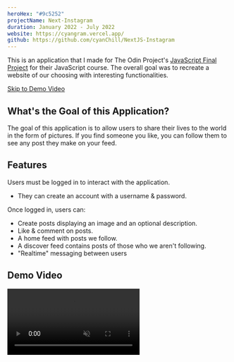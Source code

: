 ```yaml
---
heroHex: "#9c5252"
projectName: Next-Instagram
duration: January 2022 - July 2022
website: https://cyangram.vercel.app/
github: https://github.com/cyanChill/NextJS-Instagram
---
```


This is an application that I made for The Odin Project's [JavaScript Final Project](https://www.theodinproject.com/lessons/node-path-javascript-javascript-final-project) for their JavaScript course. The overall goal was to recreate a website of our choosing with interesting functionalities.

<a href="#demo-video">Skip to Demo Video</a>

## What's the Goal of this Application?

The goal of this application is to allow users to share their lives to the world in the form of pictures. If you find someone you like, you can follow them to see any post they make on your feed.

## Features

Users must be logged in to interact with the application.

- They can create an account with a username & password.

Once logged in, users can:

- Create posts displaying an image and an optional description.
- Like & comment on posts.
- A home feed with posts we follow.
- A discover feed contains posts of those who we aren't following.
- "Realtime" messaging between users

## Demo Video

<video src="/projects/next-instagram/demo.mp4" controls muted />

## Building the Application

### Setup

For this application, I decided to try something new and create a full-stack application using Next.js and its API route feature (this is built using Next.js 12 which only has the **Pages Router**, unlike Next.js 13 which has that along with the **App Router**). Its API routes are entirely different compared to what would be found in a traditional back end using Express due to it being **serverless**. By default, our API routes are only accessible to the site that it's built with, so we don't need to worry about external domains using our API.

In addition to using Next.js to create a big project for the first time, I decided to also use MongoDB to store the textual data in my application along with Firebase to store the images.

### Challenge 1: Setting Up the Database

This is one of the earlier challenges faced since there's no clear "initializer" file for the "back end" in this application as we're using a serverless environment. To work around this, we can create a cached global instance of the database. So, when we access it in any of the API routes for the first time, it'll see if there's a cached instance of the database connection. If it doesn't exist, it'll create a database connection, otherwise, it'll use the cached instance.

> Reference to this can be found in one of Next.js' [examples on GitHub](https://github.com/vercel/next.js/blob/canary/examples/with-mongodb-mongoose/lib/dbConnect.js)

> An alternative approach is to use Next.js' middleware, but it was a bit confusing at the time, so I went with this approach.

### Challenge 2: Authentication

One of the hardest parts of any application is how we decide on handling authentication and if we're trying a method, whether it's something new or familiar. The "signup" route follows the typical approach that I'm familiar with. The "new" portion is the "login" route using **Next-Auth** (now **Auth.js**).

For handling login with Next-Auth, we need to create a special API route which is found in `/api/auth/[...nextauth].js`. I then followed along with Next-Auth docs on [credential authentication](https://next-auth.js.org/providers/credentials) to handle the authorization logic.

The problem was that I wanted to return extra data after logging in (by default, I believe we only get the username, id, and email of the person). To return more data, we have to update the callback functions which Next-Auth allows us to modify and update the `user` object with what we want to return from the `providers` we created (in our case, is Credentials).

Later in the project, I implemented the ability for the user to update their profile information, however, the problem is that it doesn't update the value in the `user` object returned by Next-Auth unless we refresh, which is a bad user experience. To get around this, I updated one of the callbacks to update the object once it changes.

### Routing

One of the cool things about Next.js is that it has built-in routing. This means we don't need to install a third-party library such as `react-router` to have routing in React. How routing works in Next.js 12 with the **Pages Router** is that it works like a file system.

- Files in the `api` folder will act as API routes.
- Files nested in folders act as nested routes (ie: "/pages/auth/login" acts as the "/auth/login" route in our browser).
- An `index.js` file acts as the route of the specified folder name (ie: "/pages/auth/index.js" acts as the "/auth" route in our browser). An `index.js` file in the root of our `pages` folder will be the home page (or the "/" route).
- We can have dynamic routes by having a file or folder name being surrounded with brackets (ie: "/pages/blog/[id].js" will allow us to catch "/blog/1", "/blog/2", etc.).
- There's a special kind of way to do dynamic routes as a "catch all route" with calling it something like `[...slug].js`. If we have "/pages/blog/[...slug].js", we can catch something like "/blog/august/10/2022".

Next.js has a built-in `useRouter` hook that can be used to navigate between pages. Alternatively, we can use the `Link` component to link between pages as well without having the need to hard refresh the page (which happens when we use the anchor element).

### Handling Image Upload and Storage with Firebase

This overall was a similar process to what was done on other projects.

- During my implementation, I started off by handling image uploads on the front end with Firebase' client library, however, I felt it was a bit unsecure and should occur in the back end.
- A month after I "finished" this application, I added some logic to convert images uploaded to use the `.webp` format to save on space in Firebase.

### Prefetching Data

One of the interesting features of Next.js is the ability to prefetch data on the client in a "sever" environment using `getServerSideProps`. This is a special function in which we can write server code in a client file and know that it won't "poison" our client code. This gives us the ability to fetch data on the server and pass it into the props of our page components without having a visible loading state.

> One thing that might be noticeable is that if the task takes too long, the user may experience a wait when navigating to the page with the `getServerSideProps`.

### Overall Learnings

1. Using Next.js to create a full stack application.
2. Setting up a database in Next.js to be used in a serverless environment.
3. Using Next-Auth to handle authentication.
4. Learning the benefits of Next.js such as built-in routing and data prefetching.
